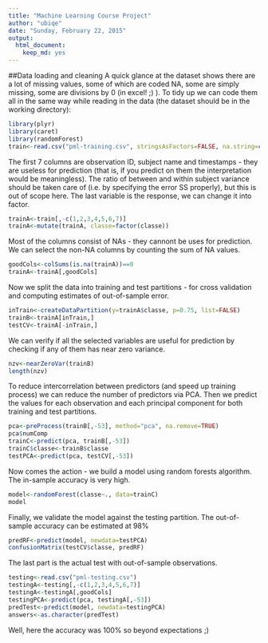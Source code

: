 ```yaml
---
title: "Machine Learning Course Project"
author: "ubiqe"
date: "Sunday, February 22, 2015"
output:
  html_document:
    keep_md: yes
---
```

##Data loading and cleaning
A quick glance at the dataset shows there are a lot of missing values, some of which are coded NA, some are simply missing, some are divisions by 0 (in excel! ;) ). To tidy up we can code them all in the same way while reading in the data (the dataset should be in the working directory):
```r
library(plyr)
library(caret)
library(randomForest)
train<-read.csv("pml-training.csv", stringsAsFactors=FALSE, na.string=c("", "NA", "#DIV/0!") )
```

The first 7 columns are observation ID, subject name and timestamps - they are useless for prediction (that is, if you predict on them the interpretation would be meaningless). The ratio of between and within subject variance should be taken care of (i.e. by specifying the error SS properly), but this is out of scope here. The last variable is the response, we can change it into factor.
```r
trainA<-train[,-c(1,2,3,4,5,6,7)]
trainA<-mutate(trainA, classe=factor(classe))
```
Most of the columns consist of NAs - they cannont be uses for prediction. We can select the non-NA columns by counting the sum of NA values.

```r
goodCols<-colSums(is.na(trainA))==0
trainA<-trainA[,goodCols]
```

Now we split the data into training and test partitions - for cross validation and computing estimates of out-of-sample error.

```r
inTrain<-createDataPartition(y=trainA$classe, p=0.75, list=FALSE)
trainB<-trainA[inTrain,]
testCV<-trainA[-inTrain,]
```

We can verify if all the selected variables are useful for prediction by checking if any of them has near zero variance.

```r
nzv<-nearZeroVar(trainB)
length(nzv)
```

To reduce intercorrelation between predictors (and speed up training process) we can reduce the number of predictors via PCA. Then we predict the values for each observation and each principal component for both training and test partitions.

```r
pca<-preProcess(trainB[,-53], method="pca", na.remove=TRUE)
pca$numComp
trainC<-predict(pca, trainB[,-53])
trainC$classe<-trainB$classe
testPCA<-predict(pca, testCV[,-53])
```

Now comes the action - we build a model using random forests algorithm. The in-sample accuracy is very high.
```r
model<-randomForest(classe~., data=trainC)
model
```

Finally, we validate the model against the testing partition. The out-of-sample accuracy can be estimated at 98%

```r
predRF<-predict(model, newdata=testPCA)
confusionMatrix(testCV$classe, predRF)
```

The last part is the actual test with out-of-sample observations.

```r
testing<-read.csv("pml-testing.csv")
testingA<-testing[,-c(1,2,3,4,5,6,7)]
testingA<-testingA[,goodCols]
testingPCA<-predict(pca, testingA[,-53])
predTest<-predict(model, newdata=testingPCA)
answers<-as.character(predTest)
```
Well, here the accuracy was 100% so beyond expectations ;)